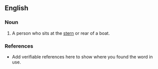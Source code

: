 ==English==

===Noun===
{{en-noun|pl=bowmen}}

# A person who sits at the [[stern]] or rear of a boat.

===References===
*Add verifiable references here to show where you found the word in use.